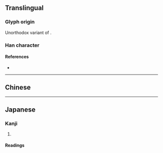 {{also|灌}}
{{character info/new}}
==Translingual==

===Glyph origin===
Unorthodox variant of {{l|mul|灌}}.

===Han character===
{{Han char|rn=85|rad=水|as=11|sn=14|four=|canj=EOKG}}

====References====
* {{Han ref|kx=0648.281|dkj=18216|dj=1058.110|hdz=31724.080|uh=6F45|ud=28485}}

----

==Chinese==
{{zh-see|灌|v}}

----

==Japanese==
{{ja-kanji forms|潅|灌}}

===Kanji===
{{ja-kanji|grade=|rs=水11|kyu=灌}}

# {{defn|lang=ja|sort=水11}}

====Readings====
{{ja-readings
|goon=かん
|kanon=かん
|kun=そそ-ぐ
}}